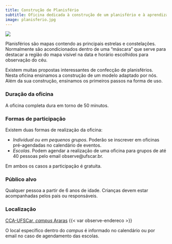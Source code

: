```yaml
---
title: Construção de Planisfério
subtitle: Oficina dedicada à construção de um planisfério e à aprendizagem da forma correta do seu uso. *Ele será um guia precioso na sua jornada de apreciação dos céus estrelados*.
image: planisferio.jpg
---
```


![](planisferio.jpg)

Planisférios são mapas contendo as principais estrelas e constelações. Normalmente são acondicionados dentro de uma "máscara" que serve para destacar a região do mapa visível na data e horário escolhidos para observação do céu.

Existem muitas propostas interessantes de confecção de planisférios. Nesta oficina ensinamos a construção de um modelo adaptado por nós. Além da sua construção, ensinamos os primeiros passos na forma de uso.

### Duração da oficina

A oficina completa dura em torno de 50 minutos.

### Formas de participação

Existem duas formas de realização da oficina:

- *Individual ou em pequenos grupos*. Poderão se inscrever em oficinas pré-agendadas no calendário de eventos.
- *Escolas*. Podem agendar a realização de uma oficina para grupos de até 40 pessoas pelo email observe@ufscar.br.

Em ambos os casos a participação é gratuita.

### Público alvo

Qualquer pessoa a partir de 6 anos de idade. Crianças devem estar acompanhadas pelos pais ou responsáveis.

### Localização

[CCA-UFSCar, *campus* Araras]({{< var loc.localizacao >}})
{{< var observe-endereco >}}

O local específico dentro do *campus* é informado no calendário ou por email no caso de agendamento das escolas.